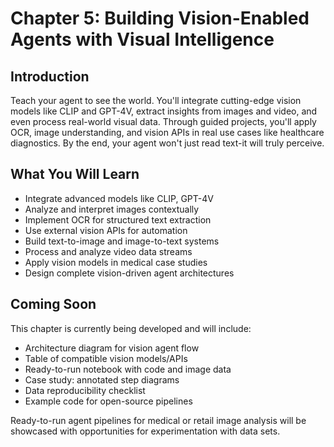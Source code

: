 # Chapter 5: Building Vision-Enabled Agents with Visual Intelligence

## Introduction

Teach your agent to see the world. You'll integrate cutting-edge vision models like CLIP and GPT-4V, extract insights from images and video, and even process real-world visual data. Through guided projects, you'll apply OCR, image understanding, and vision APIs in real use cases like healthcare diagnostics. By the end, your agent won't just read text-it will truly perceive.

## What You Will Learn

- Integrate advanced models like CLIP, GPT-4V
- Analyze and interpret images contextually
- Implement OCR for structured text extraction
- Use external vision APIs for automation
- Build text-to-image and image-to-text systems
- Process and analyze video data streams
- Apply vision models in medical case studies
- Design complete vision-driven agent architectures

## Coming Soon

This chapter is currently being developed and will include:

- Architecture diagram for vision agent flow
- Table of compatible vision models/APIs
- Ready-to-run notebook with code and image data
- Case study: annotated step diagrams
- Data reproducibility checklist
- Example code for open-source pipelines

Ready-to-run agent pipelines for medical or retail image analysis will be showcased with opportunities for experimentation with data sets.
